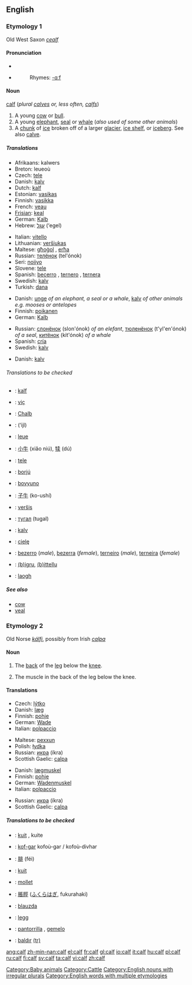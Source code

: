 ==English==

===Etymology 1===
Old West Saxon ''[[cealf]]''

{{rfc-level|check placement of Pronunciation}}

====Pronunciation====
* {{SAMPA|/kA:f/}}
*{{audio|en-us-calf.ogg|Audio (US)}}
*:Rhymes: [[Rhymes:English:-ɑːf|-ɑːf]]

====Noun====
[[calf]] (''plural [[calves]] or, less often, [[calfs]]'')

# A young [[cow]] or [[bull]].
# A young [[elephant]], [[seal]] or [[whale]] (''also used of some other animals'')
# A [[chunk]] of [[ice]] broken off of a larger [[glacier]], [[ice shelf]], or [[iceberg]].  See also [[calve]].

=====Translations=====
{{trans-top|A young cow or bull}}
*Afrikaans: kalwers {{p}}
*Breton: leueoù {{p}}
*Czech: [[tele]] {{n}}
*Danish: [[kalv]] {{c}}
*Dutch: [[kalf]] {{n}}
*Estonian: [[vasikas]]
*Finnish: [[vasikka]]
*French: [[veau]] {{m}}
*[[Frisian]]: [[keal]] {{n}}
*German: [[Kalb]] {{n}}
*Hebrew: [[עגל]] (‘egel) {{m}}
{{trans-mid}}
*Italian: [[vitello]] {{m}}
*Lithuanian: [[veršiukas]] {{m}}
*Maltese: [[għoġol]] {{m}}, [[erħa]] {{f}}
*Russian: [[телёнок]] (tel'ónok) {{m}}
*Seri: [[noiiyo]]
*Slovene: [[tele]] {{n}}
*Spanish: [[becerro]] {{m}}, [[ternero]] {{m}}, [[ternera]] {{f}}
*Swedish: [[kalv]] {{c}}
*Turkish: [[dana]]
{{trans-bottom}}

{{trans-top|A young elephant, seal or whale (also used of some other animals)}}
*Danish: [[unge]] {{c}} ''of an elephant, a seal or a whale'', [[kalv]] {{c}} ''of other animals e.g. mooses or antelopes''
*Finnish: [[poikanen]]
*German: [[Kalb]] {{n}}
{{trans-mid}}
*Russian: [[слонёнок]] (slon'ónok) {{m}} ''of an elefant'', [[тюленёнок]] (t'yl'en'ónok) {{m}} ''of a seal'', [[китёнок]] (kit'ónok) {{m}} ''of a whale''
*Spanish: [[cría]]
*Swedish: [[kalv]] {{c}}
{{trans-bottom}}

{{trans-top|A chunk of ice broken off of a larger glacier, ice shelf, or iceberg}}
*Danish: [[kalv]] {{c}}
{{trans-mid}}
{{trans-bottom}}

======Translations to be checked======
{{checktrans}}
{{top}}
*{{ttbc|Afrikaans}}: [[kalf]] {{n}}
*{{ttbc|Albanian}}: [[viç]] {{m}}
*{{ttbc|Alemannic}}: [[Chalb]] {{n}}
*{{ttbc|Arabic}}: {{ARchar|[[عجل]]}} (‘ijl)
*{{ttbc|Breton}}: [[leue]] {{m}}
*{{ttbc|Chinese}}: [[小牛]] (xiǎo niú), [[犊]] (dú)
*{{ttbc|Croatian}}: [[tele]]
*{{ttbc|Hungarian}}: [[borjú]]
*{{ttbc|Ido}}: [[bovyuno]]
{{mid}}
*{{ttbc|Japanese}}: [[子牛]] (ko-ushí)
*{{ttbc|Lithuanian}}: [[veršis]]
*{{ttbc|Mongolian}}: [[тугал]] (tugal)
*{{ttbc|Norwegian}}: [[kalv]] {{m}}
*{{ttbc|Polish}}: [[cielę]] {{n}}
*{{ttbc|Portuguese}}: [[bezerro]] (''male''), [[bezerra]] (''female''), [[terneiro]] (''male''), [[terneira]] (''female'')
*{{ttbc|Sardinian}}: [[(b)igru]], [[(b)ittellu]]
*{{ttbc|Scottish Gaelic}}: [[laogh]] {{m}}
{{bottom}}

=====See also=====
*[[cow]]
*[[veal]]

===Etymology 2===
Old Norse ''[[kálfi]]'', possibly from Irish ''[[calpa]]''

====Noun====
{{en-noun|cal|ves}}

# {{anatomy}} The [[back]] of the [[leg]] below the [[knee]].
# The muscle in the back of the leg below the knee.

====Translations====
{{trans-top|(anatomy) The back of the leg below the knee}}
*Czech: [[lýtko]] {{n}}
*Danish: [[læg]] {{c}}
*Finnish: [[pohje]]
*German: [[Wade]] {{f}}
*Italian: [[polpaccio]] {{m}}
{{trans-mid}}
*Maltese: [[pexxun]] {{m}}
*Polish: [[łydka]] {{f}}
*Russian: [[икра#Russian|икра]] (íkra) {{f}}
*Scottish Gaelic: [[calpa]] {{m}}
{{trans-bottom}}

{{trans-top|The muscle in the back of the leg below the knee}}
*Danish: [[lægmuskel]] {{c}}
*Finnish: [[pohje]]
*German: [[Wadenmuskel]] {{m}}
*Italian: [[polpaccio]] {{m}}
{{trans-mid}}
*Russian: [[икра#Russian|икра]] (íkra) {{f}}
*Scottish Gaelic: [[calpa]] {{m}}
{{trans-bottom}}

=====Translations to be checked=====
{{checktrans}}
{{top}}
*{{ttbc|Afrikaans}}: [[kuit]] {{n}}, kuite {{p}}
*{{ttbc|Breton}}: [[kof-gar]] {{m}} kofoù-gar / kofoù-divhar {{p}}
*{{ttbc|Chinese}}: [[腓]] (féi)
*{{ttbc|Dutch}}: [[kuit]] {{m}}
*{{ttbc|French}}: [[mollet]] {{m}}
{{mid}}
*{{ttbc|Japanese}}: [[脹脛]] ([[ふくらはぎ]], fukurahaki)
*{{ttbc|Lithuanian}}: [[blauzda]] {{f}}
*{{ttbc|Norwegian}}: [[legg]] {{m}}
*{{ttbc|Spanish}}: [[pantorrilla]] {{f}}, [[gemelo]] {{m}}
*{{ttbc|Turkish}}: [[baldır]] [[:tr:baldır|(tr)]]
{{bottom}}

[[Category:Baby animals]]
[[Category:Cattle]]
[[Category:English nouns with irregular plurals]]
[[Category:English words with multiple etymologies]]

[[ang:calf]]
[[zh-min-nan:calf]]
[[el:calf]]
[[fr:calf]]
[[gl:calf]]
[[io:calf]]
[[it:calf]]
[[hu:calf]]
[[pl:calf]]
[[ru:calf]]
[[fi:calf]]
[[sv:calf]]
[[ta:calf]]
[[vi:calf]]
[[zh:calf]]